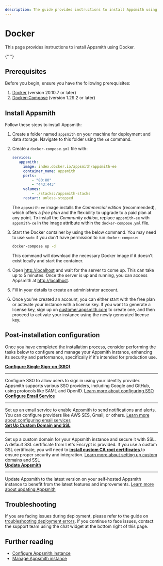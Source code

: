 ```yaml
---
description: The guide provides instructions to install Appsmith using Docker.
---
```


# Docker

This page provides instructions to install Appsmith using Docker.

<VideoEmbed
  host="youtube"
  videoId="Tde7GqE6FQQ"
  title="How to install Appsmith using Docker"
  caption="How to install Appsmith using Docker Compose"
/>{" "}

## Prerequisites

Before you begin, ensure you have the following prerequisites:

1. [Docker](https://docs.docker.com/get-docker/) (version 20.10.7 or later)
2. [Docker-Compose](https://docs.docker.com/compose/install/) (version 1.29.2 or later)

## Install Appsmith

Follow these steps to install Appsmith:

1. Create a folder named `appsmith` on your machine for deployment and data storage. Navigate to this folder using the `cd` command.

2. Create a `docker-compose.yml` file with:

   ```yaml
   services:
      appsmith:
        image: index.docker.io/appsmith/appsmith-ee
        container_name: appsmith
        ports:
            - "80:80"
            - "443:443"
        volumes:
            - ./stacks:/appsmith-stacks
        restart: unless-stopped
   ```

   The `appsmith-ee` image installs the _Commercial edition_ (recommended), which offers a _free plan_ and the flexibility to upgrade to a paid plan at any point. To install the _Community edition_, replace `appsmith-ee` with `appsmith-ce` in the image attribute within the `docker-compose.yml` file.

3. Start the Docker container by using the below command. You may need to use `sudo` if you don't have permission to run `docker-compose`:

   ```bash
   docker-compose up -d
   ```

   This command will download the necessary Docker image if it doesn't exist locally and start the container.

4. Open [http://localhost](http://localhost) and wait for the server to come up. This can take up to 5 minutes. Once the server is up and running, you can access Appsmith at [http://localhost](http://localhost).

5. Fill in your details to create an administrator account.

6. Once you've created an account, you can either start with the free plan or activate your instance with a license key. If you want to generate a license key, sign up on [customer.appsmith.com](https://customer.appsmith.com) to create one, and then proceed to activate your instance using the newly generated license key.

## Post-installation configuration

Once you have completed the installation process, consider performing the tasks below to configure and manage your Appsmith instance, enhancing its security and performance, specifically if it's intended for production use.
<div className="containerGridSampleApp">
  <div className="containerColumnSampleApp columnGrid column-one">
    <div className="containerCol">
      <a href="/getting-started/setup/instance-configuration/authentication">
        <strong>Configure Single Sign-on (SSO)</strong>
      </a>
    </div>
    <hr/>
    <div className="containerDescription">
      Configure SSO to allow users to sign in using your identity provider. Appsmith supports various SSO providers, including Google and GitHub, using protocols like SAML and OpenID. <a href="/getting-started/setup/instance-configuration/authentication">Learn more about configuring SSO</a>
    </div>
    
  </div>

  <div className="containerColumnSampleApp columnGrid column-two">
    <div className="containerCol">
      <a href="/getting-started/setup/instance-configuration/email">
        <strong>Configure Email Service</strong>
      </a>
    </div>
    <hr/>
    <div className="containerDescription">
      Set up an email service to enable Appsmith to send notifications and alerts. You can configure providers like AWS SES, Gmail, or others. <a href="/getting-started/setup/instance-configuration/email">Learn more about configuring email services</a>
    </div>
    
  </div>
</div>

<div className="containerGridSampleApp">
  <div className="containerColumnSampleApp columnGrid column-one">
    <div className="containerCol">
      <a href="/getting-started/setup/instance-configuration/custom-domain">
        <strong>Set Up Custom Domain and SSL</strong>
      </a>
    </div>
    <hr/>
    <div className="containerDescription">
      Set up a custom domain for your Appsmith instance and secure it with SSL. A default SSL certificate from Let's Encrypt is provided. If you use a custom SSL certificate, you will need to <a href="/getting-started/setup/instance-configuration/custom-domain/custom-ca-root-certificate">
        <strong>install custom CA root certificates</strong>
      </a> to ensure proper security and integration. <a href="/getting-started/setup/instance-configuration/custom-domain">Learn more about setting up custom domains and SSL</a>
    </div>
    
  </div>

  <div className="containerColumnSampleApp columnGrid column-two">
    <div className="containerCol">
      <a href="/getting-started/setup/instance-configuration/update-appsmith">
        <strong>Update Appsmith</strong>
      </a>
    </div>
    <hr/>
    <div className="containerDescription">
      Update Appsmith to the latest version on your self-hosted Appsmith instance to benefit from the latest features and improvements.  <a href="/getting-started/setup/instance-configuration/update-appsmith">Learn more about updating Appsmith</a>
    </div>
   
  </div>
</div>


## Troubleshooting

If you are facing issues during deployment, please refer to the guide on [troubleshooting deployment errors](/help-and-support/troubleshooting-guide/deployment-errors). If you continue to face issues, contact the support team using the chat widget at the bottom right of this page.

## Further reading

- [Configure Appsmith instance](/getting-started/setup/instance-configuration#configure-docker-installations)
- [Manage Appsmith instance](/getting-started/setup/instance-management/)
